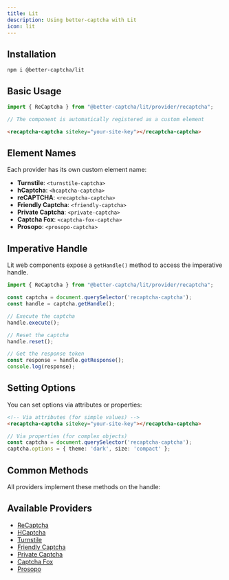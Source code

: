 ```yaml
---
title: Lit
description: Using better-captcha with Lit
icon: lit
---
```


## Installation

```npm
npm i @better-captcha/lit
```

## Basic Usage

```ts
import { ReCaptcha } from "@better-captcha/lit/provider/recaptcha";

// The component is automatically registered as a custom element
```

```html
<recaptcha-captcha sitekey="your-site-key"></recaptcha-captcha>
```

## Element Names

Each provider has its own custom element name:

- **Turnstile**: `<turnstile-captcha>`
- **hCaptcha**: `<hcaptcha-captcha>`
- **reCAPTCHA**: `<recaptcha-captcha>`
- **Friendly Captcha**: `<friendly-captcha>`
- **Private Captcha**: `<private-captcha>`
- **Captcha Fox**: `<captcha-fox-captcha>`
- **Prosopo**: `<prosopo-captcha>`

## Imperative Handle

Lit web components expose a `getHandle()` method to access the imperative handle.

```ts
import { ReCaptcha } from "@better-captcha/lit/provider/recaptcha";

const captcha = document.querySelector('recaptcha-captcha');
const handle = captcha.getHandle();

// Execute the captcha
handle.execute();

// Reset the captcha
handle.reset();

// Get the response token
const response = handle.getResponse();
console.log(response);
```

## Setting Options

You can set options via attributes or properties:

```html
<!-- Via attributes (for simple values) -->
<recaptcha-captcha sitekey="your-site-key"></recaptcha-captcha>
```

```ts
// Via properties (for complex objects)
const captcha = document.querySelector('recaptcha-captcha');
captcha.options = { theme: 'dark', size: 'compact' };
```

## Common Methods

All providers implement these methods on the handle:

<AutoTypeTable path="../../packages/core/src/provider.ts" name="CaptchaHandle" />

## Available Providers

- [ReCaptcha](/docs/provider/recaptcha)
- [HCaptcha](/docs/provider/hcaptcha)
- [Turnstile](/docs/provider/turnstile)
- [Friendly Captcha](/docs/provider/friendly-captcha)
- [Private Captcha](/docs/provider/private-captcha)
- [Captcha Fox](/docs/provider/captcha-fox)
- [Prosopo](/docs/provider/prosopo)

